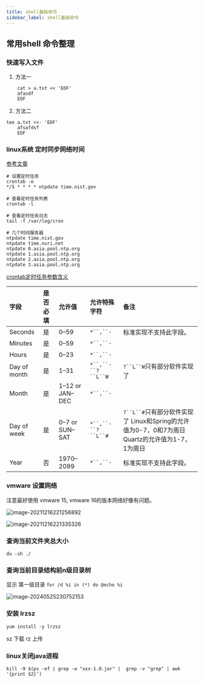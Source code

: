 ```yaml
---
title: shell基础命令
sidebar_label: shell基础命令
---
```


## 常用shell 命令整理

### 快速写入文件
1. 方法一
```shell script
	cat > a.txt << 'EOF'
	afasdf
	EOF
```

2. 方法二

```shell script
tee a.txt <<- 'EOF'
	afsafdsf
	EOF	
```

### linux系统 定时同步网络时间

[参考文章](https://www.cnblogs.com/jichuang/p/13542177.html)

```shell
# 设置定时任务
crontab -e 
*/5 * * * * ntpdate time.nist.gov

# 查看定时任务列表
crontab -l

# 查看定时任务日志
tail -f /var/log/cron

# 几个时间服务器
ntpdate time.nist.gov
ntpdate time.nuri.net
ntpdate 0.asia.pool.ntp.org
ntpdate 1.asia.pool.ntp.org
ntpdate 2.asia.pool.ntp.org
ntpdate 3.asia.pool.ntp.org

```

[crontab定时任务参数含义](https://tool.lu/crontab)

| 字段         | 是否必填 | 允许值          | 允许特殊字符       | 备注                                                         |
| :----------- | :------- | :-------------- | :----------------- | :----------------------------------------------------------- |
| Seconds      | 是       | 0–59            | `*``,``-`          | 标准实现不支持此字段。                                       |
| Minutes      | 是       | 0–59            | `*``,``-`          |                                                              |
| Hours        | 是       | 0–23            | `*``,``-`          |                                                              |
| Day of month | 是       | 1–31            | `*``,``-``?``L``W` | `?``L``W`只有部分软件实现了                                  |
| Month        | 是       | 1–12 or JAN–DEC | `*``,``-`          |                                                              |
| Day of week  | 是       | 0–7 or SUN–SAT  | `*``,``-``?``L``#` | `?``L``#`只有部分软件实现了 Linux和Spring的允许值为0-7，0和7为周日 Quartz的允许值为1-7，1为周日 |
| Year         | 否       | 1970–2099       | `*``,``-`          | 标准实现不支持此字段。                                       |

### vmware 设置网络

注意最好使用 vmware 15, vmware 16的版本网络好像有问题。

![image-20211216221256892](https://s2.loli.net/2023/07/15/FPTm7eqMnoli6Yr.png)



![image-20211216221335326](https://s2.loli.net/2023/07/15/OpiwWHFrGackYZL.png)

### 查询当前文件夹总大小

`du -sh ./`

### 查询当前目录结构前n级目录树



显示 第一级目录 `for /d %i in (*) do @echo %i`



![image-20240525230752153](https://s2.loli.net/2024/05/25/cVOMKZuHvI4RfiQ.png)

### 安装 lrzsz

`yum install -y lrzsz`

sz 下载 rz 上传

### linux关闭java进程

`kill -9 $(ps -ef | grep -w "xxx-1.0.jar" |  grep -v "grep" | awk '{print $2}')`
